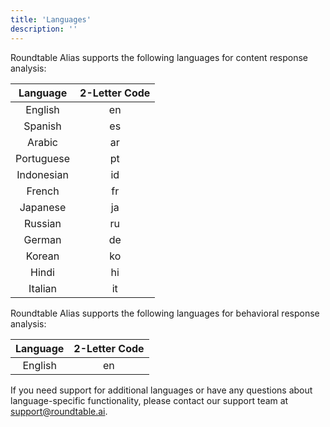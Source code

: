 ```yaml
---
title: 'Languages'
description: ''
---
```


Roundtable Alias supports the following languages for content response analysis:

|     Language     | 2-Letter Code |
|:----------------:|:-------------:|
|      English     |      en       |
|      Spanish     |      es       |
|      Arabic      |      ar       |
|    Portuguese    |      pt       |
|    Indonesian    |      id       |
|      French      |      fr       |
|     Japanese     |      ja       |
|      Russian     |      ru       |
|      German      |      de       |
|      Korean      |      ko       |
|       Hindi      |      hi       |
|      Italian     |      it       |

Roundtable Alias supports the following languages for behavioral response analysis:

|     Language     | 2-Letter Code |
|:----------------:|:-------------:|
|      English     |      en       |

If you need support for additional languages or have any questions about language-specific functionality, please contact our support team at support@roundtable.ai.
